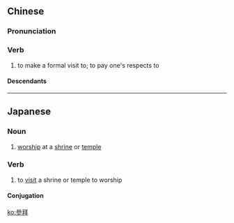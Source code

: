 ==Chinese==
{{zh-forms|s=参拜}}

===Pronunciation===
{{zh-pron
|m=cānbài
|mn=saⁿ-pài
|cat=v
}}

===Verb===
{{zh-verb}}

# to make a formal visit to; to pay one's respects to

====Descendants====
{{CJKV|參拜|s=参拝|さんぱい|참배}}

----

==Japanese==
{{ja-kanjitab|さん|はい|k2=ぱい|yomi=o}}

===Noun===
{{ja-noun|さんぱい|shin=参拝}}

# [[worship]] at a [[shrine]] or [[temple]]

===Verb===
{{ja-verb-suru|さんぱい|shin=参拝}}

# to [[visit]] a shrine or temple to worship

====Conjugation====
{{ja-suru|さんぱい}}

[[ko:參拜]]